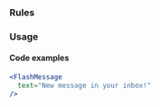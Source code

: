 
### Rules

<AccessibilityList rules={rules} />

### Usage

#### Code examples

<!-- prettier-ignore -->
```jsx
<FlashMessage
  text="New message in your inbox!"
/>
```

